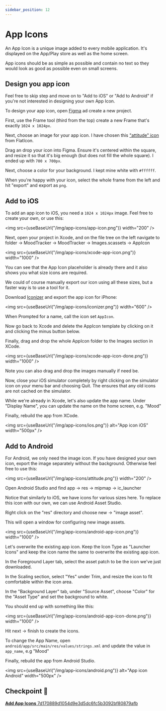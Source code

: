 ```yaml
---
sidebar_position: 12
---
```



# App Icons

An App Icon is a unique image added to every mobile application. It's displayed on the App/Play store as well as the home screen.

App icons should be as simple as possible and contain no text so they would look as good as possible even on small screens.

## Design you app icon

Feel free to skip step and move on to "Add to iOS" or "Add to Android" if you're not interested in designing your own App Icon.

To design your app icon, open [Figma](https://www.figma.com/) ad create a new project.

First, use the Frame tool (third from the top) create a new Frame that's exactly `1024 x 1024px`.

Next, choose an image for your app icon. I have chosen this ["attitude" icon](https://www.flaticon.com/free-icon/attitude_3174845) from FlatIcon.

Drag an drop your icon into Figma. Ensure it's centered within the square, and resize it so that it's big enough (but does not fill the whole square). I ended up with `700 x 700px`.

Next, choose a color for your background. I kept mine white with `#ffffff`.

When you're happy with your icon, select the whole frame from the left and hit "export" and export as `png`.

## Add to iOS

To add an app icon to iOS, you need a `1024 x 1024px` image. Feel free to create your own, or use this:

<img src={useBaseUrl("/img/app-icons/app-icon.png")} width="200" />

Next, open your project in Xcode, and on the file tree on the left navigate to folder -> MoodTracker -> MoodTracker -> Images.scassets -> AppIcon

<img src={useBaseUrl("/img/app-icons/xcode-app-icon.png")} width="1000" />

You can see that the App Icon placeholder is already there and it also shows you what size icons are required.

We could of course manually export our icon using all these sizes, but a faster way is to use a tool for it.

Download [Iconizer](https://raphaelhanneken.com/iconizer/) and export the app icon for iPhone:

<img src={useBaseUrl("/img/app-icons/iconizer.png")} width="600" />

When Prompted for a name, call the icon set `AppIcon`.

Now go back to Xcode and delete the AppIcon template by clicking on it and clicking the minus button below.

Finally, drag and drop the whole AppIcon folder to the Images section in XCode.

<img src={useBaseUrl("/img/app-icons/xcode-app-icon-done.png")} width="1000" />

Note you can also drag and drop the images manually if need be.

Now, close your iOS simulator completely by right clicking on the simulator icon on your menu bar and choosing Quit. The ensures that any old icons are not cached on the simulator.

While we're already in Xcode, let's also update the app name. Under "Display Name", you can update the name on the home screen, e.g. "Mood"

Finally, rebuild the app from XCode.

<img
  src={useBaseUrl("/img/app-icons/ios.png")}
  alt="App icon iOS"
  width="500px"
/>

## Add to Android

For Android, we only need the image icon. If you have designed your own icon, export the image separately without the background. Otherwise feel free to use this:

<img src={useBaseUrl("/img/app-icons/attitude.png")} width="200" />

Open Android Studio and find app -> res -> mipmap -> ic_launcher

Notice that similarly to iOS, we have icons for various sizes here. To replace this icon with our own, we can use Android Asset Studio.

Right click on the "res" directory and choose new -> "image asset".

This will open a window for configuring new image assets.

<img src={useBaseUrl("/img/app-icons/android-app-icon.png")} width="1000" />

Let's overwrite the existing app icon. Keep the Icon Type as "Launcher Icons" and keep the icon name the same to overwrite the existing app icon.

In the Foreground Layer tab, select the asset patch to be the icon we've just downloaded.

In the Scaling section, select "Yes" under Trim, and resize the icon to fit comfortable within the icon area.

In the "Background Layer" tab, under "Source Asset", choose "Color" for the "Asset Type" and set the background to white.

You should end up with something like this:

<img
  src={useBaseUrl("/img/app-icons/android-app-icon-done.png")}
  width="1000"
/>

Hit next -> finish to create the icons.

To change the App Name, open `android/app/src/main/res/values/strings.xml` and update the value in `app_name`, e.g "Mood"

Finally, rebuild the app from Android Studio.

<img
  src={useBaseUrl("/img/app-icons/android.png")}
  alt="App icon Android"
  width="500px"
/>

## Checkpoint 🔗

[**Add App Icons** 7d170889d1054d9e3d5dc6fc5b3092bf80879afb](https://github.com/kadikraman/mood-tracker/commit/7d170889d1054d9e3d5dc6fc5b3092bf80879afb)
